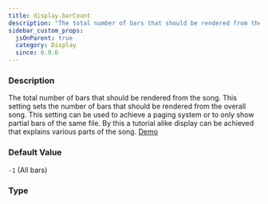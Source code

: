 ```yaml
---
title: display.barCount
description: "The total number of bars that should be rendered from the song."
sidebar_custom_props:
  jsOnParent: true
  category: Display
  since: 0.9.6
---
```




<SettingsHeader />

### Description
The total number of bars that should be rendered from the song. This setting sets the number of bars that should be rendered from the overall song. This setting can be used to
achieve a paging system or to only show partial bars of the same file. By this a tutorial alike display can be achieved
that explains various parts of the song. [Demo](/docs/showcase/layouts)


### Default Value

`-1` (All bars)

### Type

<CodeBadge type="js" name="number" /><CodeBadge type="net" name="double" /><CodeBadge type="android" name="Double" />